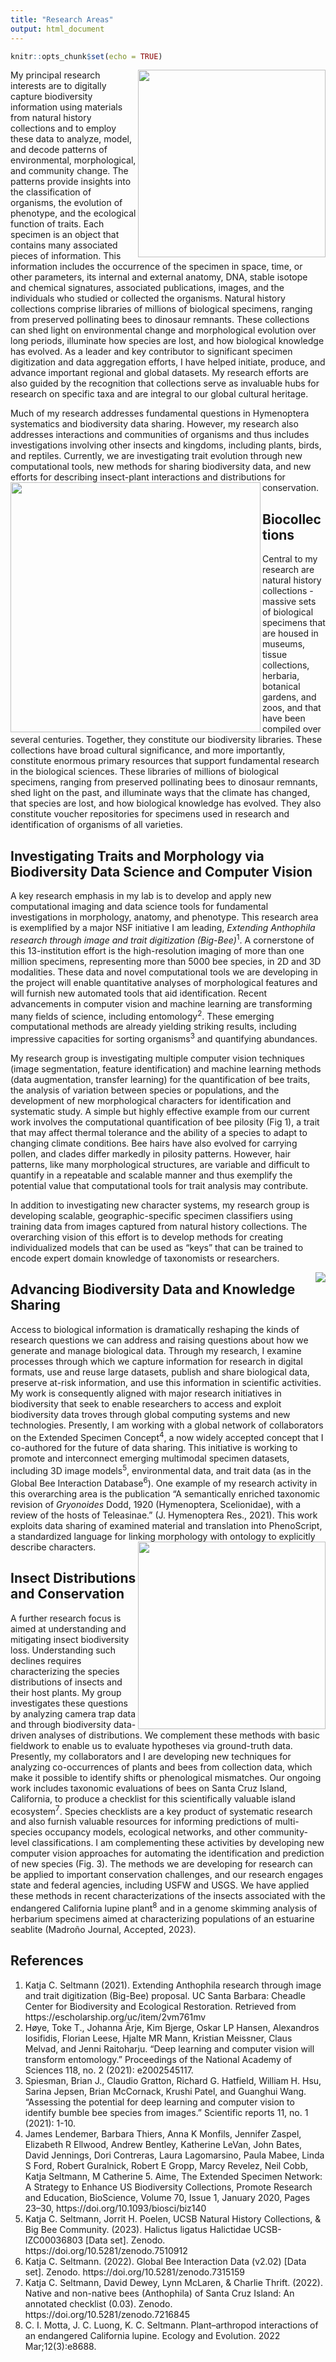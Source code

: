 ```yaml
---
title: "Research Areas"
output: html_document
---
```


```r
knitr::opts_chunk$set(echo = TRUE)
```

<img align="right" src="https://seltmann.github.io/begoniasociety/images/Rplot01.png" width="300">
My principal research interests are to digitally capture biodiversity information using materials from natural history collections and to employ these data to analyze, model, and decode patterns of environmental, morphological, and community change. The patterns provide insights into the classification of organisms, the evolution of phenotype, and the ecological function of traits. Each specimen is an object that contains many associated pieces of information. This information includes the occurrence of the specimen in space, time, or other parameters, its internal and external anatomy, DNA, stable isotope and chemical signatures, associated publications, images, and the individuals who studied or collected the organisms. Natural history collections comprise libraries of millions of biological specimens, ranging from preserved pollinating bees to dinosaur remnants. These collections can shed light on environmental change and morphological evolution over long periods, illuminate how species are lost, and how biological knowledge has evolved. As a leader and key contributor to significant specimen digitization and data aggregation efforts, I have helped initiate, produce, and advance important regional and global datasets. My research efforts are also guided by the recognition that collections serve as invaluable hubs for research on specific taxa and are integral to our global cultural heritage.

Much of my research addresses fundamental questions in Hymenoptera systematics and biodiversity data sharing. However, my research also addresses interactions and communities of organisms and thus includes investigations involving other insects and kingdoms, including plants, birds, and reptiles. Currently, we are investigating trait evolution through new computational tools, new methods for sharing biodiversity data, and new efforts for describing insect-plant interactions and distributions for conservation.
<img align="left" src="https://seltmann.github.io/begoniasociety/research_files/figure-html/globi-1.png" width="400">
 
## Biocollections

Central to my research are natural history collections - massive sets of biological specimens that are housed in museums, tissue collections, herbaria, botanical gardens, and zoos, and that have been compiled over several centuries. Together, they constitute our biodiversity libraries. These collections have broad cultural significance, and more importantly, constitute enormous primary resources that support fundamental research in the biological sciences. These libraries of millions of biological specimens, ranging from preserved pollinating bees to dinosaur remnants, shed light on the past, and illuminate ways that the climate has changed, that species are lost, and how biological knowledge has evolved. They also constitute voucher repositories for specimens used in research and identification of organisms of all varieties.

 
## Investigating Traits and Morphology via Biodiversity Data Science and Computer Vision

A key research emphasis in my lab is to develop and apply new computational imaging and data science tools for fundamental investigations in morphology, anatomy, and phenotype. This research area is exemplified by a major NSF initiative I am leading, <i>Extending Anthophila research through image and trait digitization (Big-Bee)</i><sup>1</sup>. A cornerstone of this 13-institution effort is the high-resolution imaging of more than one million specimens, representing more than 5000 bee species, in 2D and 3D modalities. These data and novel computational tools we are developing in the project will enable quantitative analyses of morphological features and will furnish new automated tools that aid identification. Recent advancements in computer vision and machine learning are transforming many fields of science, including entomology<sup>2</sup>. These emerging computational methods are already yielding striking results, including impressive capacities for sorting organisms<sup>3</sup> and quantifying abundances.

My research group is investigating multiple computer vision techniques (image segmentation, feature identification) and machine learning methods (data augmentation, transfer learning) for the quantification of bee traits, the analysis of variation between species or populations, and the development of new morphological characters for identification and systematic study. A simple but highly effective example from our current work involves the computational quantification of bee pilosity (Fig 1), a trait that may affect thermal tolerance and the ability of a species to adapt to changing climate conditions. Bee hairs have also evolved for carrying pollen, and clades differ markedly in pilosity patterns. However, hair patterns, like many morphological structures, are variable and difficult to quantify in a repeatable and scalable manner and thus exemplify the potential value that computational tools for trait analysis may contribute. 

In addition to investigating new character systems, my research group is developing scalable, geographic-specific specimen classifiers using training data from images captured from natural history collections. The overarching vision of this effort is to develop methods for creating individualized models that can be used as “keys” that can be trained to encode expert domain knowledge of taxonomists or researchers.

<img align="right" src="https://seltmann.github.io/begoniasociety/images/segmentation.jpg">

## Advancing Biodiversity Data and Knowledge Sharing

Access to biological information is dramatically reshaping the kinds of research questions we can address and raising questions about how we generate and manage biological data. Through my research, I examine processes through which we capture information for research in digital formats, use and reuse large datasets, publish and share biological data, preserve at-risk information, and use this information in scientific activities. My work is consequently aligned with major research initiatives in biodiversity that seek to enable researchers to access and exploit biodiversity data troves through global computing systems and new technologies. Presently, I am working with a global network of collaborators on the Extended Specimen Concept<sup>4</sup>, a now widely accepted concept that I co-authored for the future of data sharing. This initiative is working to promote and interconnect emerging multimodal specimen datasets, including 3D image models<sup>5</sup>, environmental data, and trait data (as in the Global Bee Interaction Database<sup>6</sup>). One example of my research activity in this overarching area is the publication “A semantically enriched taxonomic revision of <i>Gryonoides</i> Dodd, 1920 (Hymenoptera, Scelionidae), with a review of the hosts of Teleasinae.” (J. Hymenoptera Res., 2021). This work exploits data sharing of examined material and translation into PhenoScript, a standardized language for linking morphology with ontology to explicitly describe characters. 
<img align="right" src="https://seltmann.github.io/begoniasociety/images/SCI.jpg" width="300">

## Insect Distributions and Conservation

A further research focus is aimed at understanding and mitigating insect biodiversity loss. Understanding such declines requires characterizing the species distributions of insects and their host plants. My group investigates these questions by analyzing camera trap data and through biodiversity data-driven analyses of distributions. We complement these methods with basic fieldwork to enable us to evaluate hypotheses via ground-truth data. Presently, my collaborators and I are developing new techniques for analyzing co-occurrences of plants and bees from collection data, which make it possible to identify shifts or phenological mismatches. Our ongoing work includes taxonomic evaluations of bees on Santa Cruz Island, California, to produce a checklist for this scientifically valuable island ecosystem<sup>7</sup>. Species checklists are a key product of systematic research and also furnish valuable resources for informing predictions of multi-species occupancy models, ecological networks, and other community-level classifications. I am complementing these activities by developing new computer vision approaches for automating the identification and prediction of new species (Fig. 3). The methods we are developing for research can be applied to important conservation challenges, and our research engages state and federal agencies, including USFW and USGS. We have applied these methods in recent characterizations of the insects associated with the endangered California lupine plant<sup>8</sup> and in a genome skimming analysis of herbarium specimens aimed at characterizing populations of an estuarine seablite (Madroño Journal, Accepted, 2023).

## References
1. Katja C. Seltmann (2021). Extending Anthophila research through image and trait digitization (Big-Bee) proposal. UC Santa Barbara: Cheadle Center for Biodiversity and Ecological Restoration. Retrieved from https://escholarship.org/uc/item/2vm761mv 
2. Høye, Toke T., Johanna Ärje, Kim Bjerge, Oskar LP Hansen, Alexandros Iosifidis, Florian Leese, Hjalte MR Mann, Kristian Meissner, Claus Melvad, and Jenni Raitoharju. "Deep learning and computer vision will transform entomology." Proceedings of the National Academy of Sciences 118, no. 2 (2021): e2002545117.
3. Spiesman, Brian J., Claudio Gratton, Richard G. Hatfield, William H. Hsu, Sarina Jepsen, Brian McCornack, Krushi Patel, and Guanghui Wang. "Assessing the potential for deep learning and computer vision to identify bumble bee species from images." Scientific reports 11, no. 1 (2021): 1-10.
4. James Lendemer, Barbara Thiers, Anna K Monfils, Jennifer Zaspel, Elizabeth R Ellwood, Andrew Bentley, Katherine LeVan, John Bates, David Jennings, Dori Contreras, Laura Lagomarsino, Paula Mabee, Linda S Ford, Robert Guralnick, Robert E Gropp, Marcy Revelez, Neil Cobb, Katja Seltmann, M Catherine 5. Aime, The Extended Specimen Network: A Strategy to Enhance US Biodiversity Collections, Promote Research and Education, BioScience, Volume 70, Issue 1, January 2020, Pages 23–30, https://doi.org/10.1093/biosci/biz140
6. Katja C. Seltmann, Jorrit H. Poelen, UCSB Natural History Collections, & Big Bee Community. (2023). Halictus ligatus Halictidae UCSB-IZC00036803 [Data set]. Zenodo. https://doi.org/10.5281/zenodo.7510912
7. Katja C. Seltmann. (2022). Global Bee Interaction Data (v2.02) [Data set]. Zenodo. https://doi.org/10.5281/zenodo.7315159
8. Katja C. Seltmann, David Dewey, Lynn McLaren, & Charlie Thrift. (2022). Native and non-native bees (Anthophila) of Santa Cruz Island: An annotated checklist (0.03). Zenodo. https://doi.org/10.5281/zenodo.7216845
9. C. I. Motta, J. C. Luong, K. C. Seltmann. Plant–arthropod interactions of an endangered California lupine. Ecology and Evolution. 2022 Mar;12(3):e8688.

<center>

